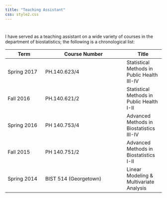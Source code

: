 ```yaml
---
title: "Teaching Assistant"
css: style2.css
---
```

#


#
I have served as a teaching assistant on a wide variety of courses in the department of biostatistics; the following is a chronological list:

<center>
Term  | Course Number| Title 
------| -------------| ------
Spring 2017   |   PH.140.623/4   |   Statistical Methods in Public Health III-IV
Fall 2016   |   PH.140.621/2   |   Statistical Methods in Public Health I-II 
Spring 2016   |   PH 140.753/4   |   Advanced Methods in Biostatistics III-IV
Fall 2015   |   PH 140.751/2   |   Advanced Methods in Biostatistics I-II
Spring 2014   |   BIST 514 (Georgetown)   |   Linear Modeling & Multivariate Analysis
</center>

